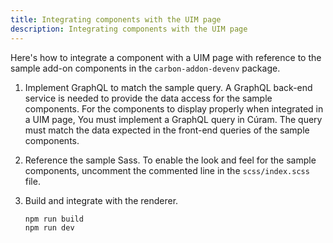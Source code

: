 ```yaml
---
title: Integrating components with the UIM page
description: Integrating components with the UIM page
---
```


Here's how to integrate a component with a UIM page with reference to the sample add-on components in the `carbon-addon-devenv` package.

1. Implement GraphQL to match the sample query. A GraphQL back-end service is needed to provide the data access for the sample components.
   For the components to display properly when integrated in a UIM page, You must implement a GraphQL query in Cúram.
   The query must match the data expected in the front-end queries of the sample components.
2. Reference the sample Sass. To enable the look and feel for the sample components,
   uncomment the commented line in the `scss/index.scss` file.
3. Build and integrate with the renderer.

   ```
   npm run build
   npm run dev
   ```
